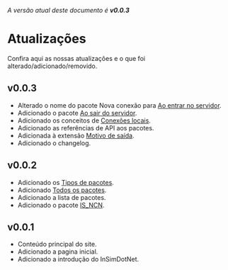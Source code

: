
<Callout type="info">*A versão atual deste documento é **v0.0.3***</Callout>

# Atualizações

Confira aqui as nossas atualizações e o que foi alterado/adicionado/removido.

## v0.0.3

- Alterado o nome do pacote Nova conexão para [Ao entrar no servidor](/InSimDotNet/packets/new-connection).
- Adicionado o pacote [Ao sair do servidor](/InSimDotNet/packets/leave-connection).
- Adicionado os conceitos de [Conexões locais](/InSimDotNet/concepts/local-connections).
- Adicionado as referências de API aos pacotes.
- Adicionada à extensão [Motivo de saída](/InSimDotNet/extensions/leave-reason).
- Adicionado o changelog.

## v0.0.2

- Adicionado os [Tipos de pacotes](/InSimDotNet/types).
- Adicionado [Todos os pacotes](/InSimDotNet/all).
- Adicionado a lista de pacotes.
- Adicionado o pacote [IS_NCN](/InSimDotNet/packets/new-connection).

## v0.0.1

- Conteúdo principal do site.
- Adicionado a pagina inicial.
- Adicionado a introdução do InSimDotNet.
